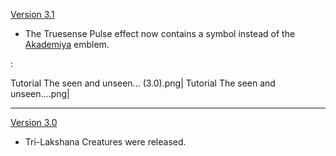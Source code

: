 {{Change History/Header}}
[[Version 3.1]]
* The Truesense Pulse effect now contains a {{Dendro}} symbol instead of the [[Akademiya]] emblem.
:<gallery>
Tutorial The seen and unseen... (3.0).png|{{Color|Old}}
Tutorial The seen and unseen....png|{{Color|New}}
</gallery>
----
[[Version 3.0]]
* Tri-Lakshana Creatures were released.